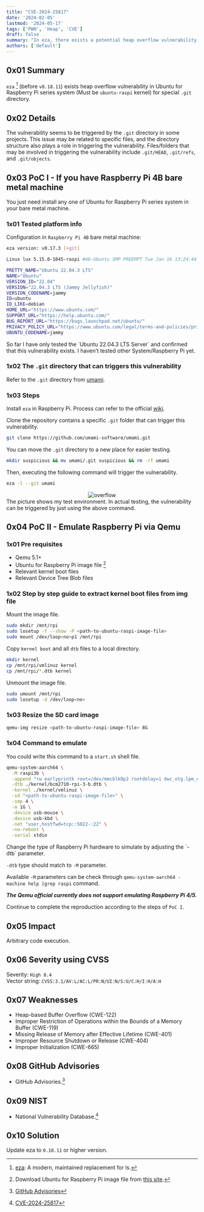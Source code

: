 ```yaml
---
title: "CVE-2024-25817"
date: '2024-02-05'
lastmod: '2024-05-17'
tags: ['PWN', 'Heap', 'CVE']
draft: false
summary: "In eza, there exists a potential heap overflow vulnerability, first seen when using Ubuntu for Raspberry Pi series system, on `ubuntu-raspi` kernel, relating to the `.git` directory."
authors: ['default']
---
```


<div className="border-solid border-2 border-surface0 dark:border-surface0-dark p-2 bg-base dark:bg-base-dark mt-5">
  <TOCInline toc={props.toc} asDisclosure />
</div>

## 0x01 Summary

`eza` [^1] (before `v0.18.11`) exists heap overflow vulnerability in Ubuntu for Raspberry Pi series system (Must be `ubuntu-raspi` kernel) for special `.git` directory.

## 0x02 Details

The vulnerability seems to be triggered by the `.git` directory in some projects. This issue may be related to specific files, and the directory structure also plays a role in triggering the vulnerability. Files/folders that may be involved in triggering the vulnerability include `.git/HEAD`, `.git/refs`, and `.git/objects`.

## 0x03 PoC I - If you have Raspberry Pi 4B bare metal machine

You just need install any one of Ubuntu for Raspberry Pi series system in your bare metal machine.

### 1x01 Tested platform info

Configuration in `Raspberry Pi 4B` bare metal machine:

```bash
eza version: v0.17.3 [+git]

Linux lux 5.15.0-1045-raspi #48-Ubuntu SMP PREEMPT Tue Jan 16 13:24:44 UTC 2024 aarch64 aarch64 aarch64 GNU/Linux

PRETTY_NAME="Ubuntu 22.04.3 LTS"
NAME="Ubuntu"
VERSION_ID="22.04"
VERSION="22.04.3 LTS (Jammy Jellyfish)"
VERSION_CODENAME=jammy
ID=ubuntu
ID_LIKE=debian
HOME_URL="https://www.ubuntu.com/"
SUPPORT_URL="https://help.ubuntu.com/"
BUG_REPORT_URL="https://bugs.launchpad.net/ubuntu/"
PRIVACY_POLICY_URL="https://www.ubuntu.com/legal/terms-and-policies/privacy-policy"
UBUNTU_CODENAME=jammy
```

<Important>
  So far I have only tested the `Ubuntu 22.04.3 LTS Server` and confirmed that this vulnerability exists. I haven’t tested other System/Raspberry Pi yet.
</Important>

### 1x02 The `.git` directory that can triggers this vulnerability

Refer to the `.git` directory from [umami](https://github.com/umami-software/umami).

### 1x03 Steps

Install `eza` in Raspberry Pi. Process can refer to the official [wiki](https://github.com/eza-community/eza/blob/main/INSTALL.md).

Clone the repository contains a specific `.git` folder that can trigger this vulnerability.

```bash
git clone https://github.com/umami-software/umami.git
```

You can move the `.git` directory to a new place for easier testing.

```bash
mkdir suspicious && mv umami/.git suspicious && rm -rf umami
```

Then, executing the following command will trigger the vulnerability.

```bash
eza -l --git umami
```

<center>
  <Image alt="overflow" src="https://s11.ax1x.com/2024/02/07/pF1fNkT.png" width={1135} height={126} />
</center>

<Note>
  The picture shows my test environment. In actual testing, the vulnerability
can be triggered by just using the above command.
</Note>

## 0x04 PoC II - Emulate Raspberry Pi via Qemu

### 1x01 Pre requisites

- Qemu 5.1+
- Ubuntu for Raspberry Pi image file [^2]
- Relevant kernel boot files
- Relevant Device Tree Blob files

### 1x02 Step by step guide to extract kernel boot files from img file

Mount the image file.

```bash
sudo mkdir /mnt/rpi
sudo losetup -f --show -P <path-to-ubuntu-raspi-image-file>
sudo mount /dev/loop<no>p1 /mnt/rpi
```

Copy `kernel boot` and all `dtb` files to a local directory.

```bash
mkdir kernel
cp /mnt/rpi/vmlinuz kernel
cp /mnt/rpi/*.dtb kernel
```

Unmount the image file.

```bash
sudo umount /mnt/rpi
sudo losetup -d /dev/loop<no>
```

### 1x03 Resize the SD card image

```bash
qemu-img resize <path-to-ubuntu-raspi-image-file> 8G
```

### 1x04 Command to emulate

You could write this command to a `start.sh` shell file.

```bash
qemu-system-aarch64 \
  -M raspi3b \
  -append "rw earlyprintk root=/dev/mmcblk0p2 rootdelay=1 dwc_otg.lpm_enable=0 rootfstype=ext4 loglevel=8 console=ttyAMA0,115200" \
  -dtb ./kernel/bcm2710-rpi-3-b.dtb \
  -kernel ./kernel/vmlinuz \
  -sd "<path-to-ubuntu-raspi-image-file>" \
  -smp 4 \
  -m 1G \
  -device usb-mouse \
  -device usb-kbd \
  -net "user,hostfwd=tcp::5022-:22" \
  -no-reboot \
  -serial stdio
```

<Tip>
  Change the type of Raspberry Pi hardware to simulate by adjusting the `-dtb` parameter.

  `-dtb` type should match to `-M` parameter.
</Tip>

Available `-M` parameters can be check through `qemu-system-aarch64 -machine help |grep raspi` command.

***The Qemu official currently does not support emulating Raspberry Pi 4/5.***

Continue to complete the reproduction according to the steps of `PoC I`.

## 0x05 Impact

Arbitrary code execution.

## 0x06 Severity using CVSS

Severity: `High 8.4`<br />
Vector string: `CVSS:3.1/AV:L/AC:L/PR:N/UI:N/S:U/C:H/I:H/A:H`

## 0x07 Weaknesses

 - Heap-based Buffer Overflow (CWE-122)
 - Improper Restriction of Operations within the Bounds of a Memory Buffer
 (CWE-119)
 - Missing Release of Memory after Effective Lifetime (CWE-401)
 - Improper Resource Shutdown or Release (CWE-404)
 - Improper Initialization (CWE-665)

## 0x08 GitHub Advisories

 - GitHub Advisories.[^3]

## 0x09 NIST

 - National Vulnerability Database.[^4]

## 0x10 Solution

Update eza to `0.18.11` or higher version.

[^1]: [eza](https://github.com/eza-community/eza/tree/main): A modern,
maintained replacement for ls.
[^2]: Download Ubuntu for Raspberry Pi image file from [this site](https://ubuntu.com/download/raspberry-pi).
[^3]: [GitHub Advisories](https://github.com/advisories/GHSA-3qx3-6hxr-j2ch)
[^4]: [CVE-2024-25817](https://nvd.nist.gov/vuln/detail/CVE-2024-25817)

